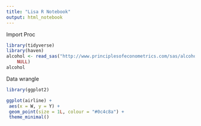 ```yaml
---
title: "Lisa R Notebook"
output: html_notebook
---
```


Import Proc
```r
library(tidyverse)
library(haven)
alcohol <- read_sas("http://www.principlesofeconometrics.com/sas/alcohol.sas7bdat", 
    NULL)
alcohol
```

Data wrangle

```r

library(ggplot2)

ggplot(airline) +
 aes(x = W, y = Y) +
 geom_point(size = 1L, colour = "#0c4c8a") +
 theme_minimal()

```

